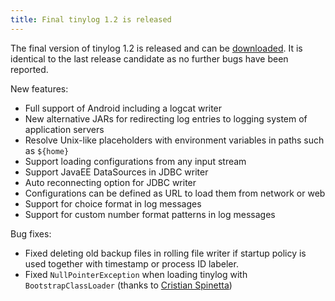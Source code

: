 ```yaml
---
title: Final tinylog 1.2 is released
---
```


The final version of tinylog 1.2 is released and can be [downloaded](/v2/download/). It is identical to the last release candidate as no further bugs have been reported.

New features:

* Full support of Android including a logcat writer
* New alternative JARs for redirecting log entries to logging system of application servers
* Resolve Unix-like placeholders with environment variables in paths such as `${home}`
* Support loading configurations from any input stream
* Support JavaEE DataSources in JDBC writer
* Auto reconnecting option for JDBC writer
* Configurations can be defined as URL to load them from network or web
* Support for choice format in log messages
* Support for custom number format patterns in log messages

Bug fixes:

* Fixed deleting old backup files in rolling file writer if startup policy is used together with timestamp or process ID labeler.
* Fixed `NullPointerException` when loading tinylog with `BootstrapClassLoader` (thanks to [Cristian Spinetta](https://github.com/cspinetta))
